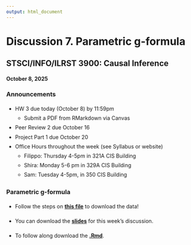 ```yaml
---
output: html_document
---
```

<style>li {line-height: 1.8;}</style>

# Discussion 7. Parametric g-formula {-}
## STSCI/INFO/ILRST 3900: Causal Inference {-}
#### October 8, 2025 {-}


### Announcements {-}
- HW 3 due today (October 8) by 11:59pm
  - Submit a PDF from RMarkdown via Canvas
- Peer Review 2 due October 16
- Project Part 1 due October 20
- Office Hours throughout the week (see Syllabus or website)
  - Filippo: Thursday 4-5pm in 321A CIS Building
  - Shira: Monday 5-6 pm in 329A CIS Building  
  - Sam: Tuesday 4-5pm, in 350 CIS Building  
    

### Parametric g-formula {-}

- Follow the steps on [**this file**](assets/discussions/NLSY Data guide.pdf) to download the data!

- You can download the [**slides**](assets/discussions/discussion7-gformula-.pdf) for this week's discussion.

- To follow along download the [**.Rmd**](assets/discussions/discussion7.Rmd).

